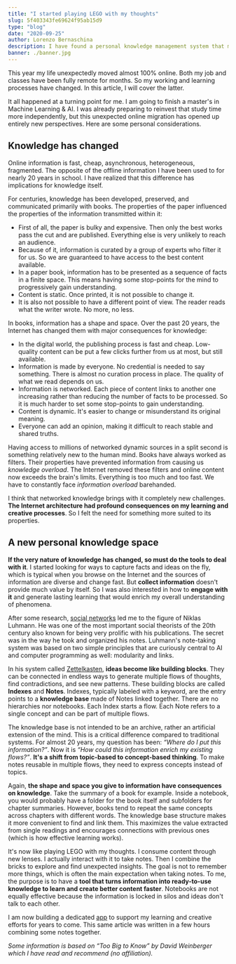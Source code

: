 ```yaml
---
title: "I started playing LEGO with my thoughts"
slug: 5f403343fe69624f95ab15d9
type: "blog"
date: "2020-09-25"
author: Lorenzo Bernaschina
description: I have found a personal knowledge management system that makes me more productive and creative.
banner: ./banner.jpg
---
```

This year my life unexpectedly moved almost 100% online. Both my job and classes have been fully remote for months. So my working and learning processes have changed. In this article, I will cover the latter.

It all happened at a turning point for me. I am going to finish a master's in Machine Learning & AI. I was already preparing to reinvest that study time more independently, but this unexpected online migration has opened up entirely new perspectives. Here are some personal considerations.

## Knowledge has changed
Online information is fast, cheap, asynchronous, heterogeneous, fragmented. The opposite of the offline information I have been used to for nearly 20 years in school. I have realized that this difference has implications for knowledge itself.

For centuries, knowledge has been developed, preserved, and communicated primarily with books. The properties of the paper influenced the properties of the information transmitted within it: 
- First of all, the paper is bulky and expensive. Then only the best works pass the cut and are published. Everything else is very unlikely to reach an audience.
- Because of it, information is curated by a group of experts who filter it for us. So we are guaranteed to have access to the best content available.
- In a paper book, information has to be presented as a sequence of facts in a finite space. This means having some stop-points for the mind to progressively gain understanding.
- Content is static. Once printed, it is not possible to change it. 
- It is also not possible to have a different point of view. The reader reads what the writer wrote. No more, no less.

In books, information has a shape and space. Over the past 20 years, the Internet has changed them with major consequences for knowledge:

- In the digital world, the publishing process is fast and cheap. Low-quality content can be put a few clicks further from us at most, but still available.
- Information is made by everyone. No credential is needed to say something. There is almost no curation process in place. The quality of what we read depends on us.
- Information is networked. Each piece of content links to another one increasing rather than reducing the number of facts to be processed. So it is much harder to set some stop-points to gain understanding.
- Content is dynamic. It's easier to change or misunderstand its original meaning. 
- Everyone can add an opinion, making it difficult to reach stable and shared truths.

Having access to millions of networked dynamic sources in a split second is something relatively new to the human mind. Books have always worked as filters. Their properties have prevented information from causing us *knowledge overload*. The Internet removed these filters and online content now exceeds the brain's limits. Everything is too much and too fast. We have to constantly face *information overload* barehanded. 

I think that networked knowledge brings with it completely new challenges. **The Internet architecture had profound consequences on my learning and creative processes**. So I felt the need for something more suited to its properties.

## A new personal knowledge space
**If the very nature of knowledge has changed, so must do the tools to deal with it**. I started looking for ways to capture facts and ideas on the fly, which is typical when you browse on the Internet and the sources of information are diverse and change fast. But **collect information** doesn't provide much value by itself. So I was also interested in how to **engage with it** and generate lasting learning that would enrich my overall understanding of phenomena.

After some research, [social networks](/article/5f3bfc27fe69624f95ab15d8) led me to the figure of Niklas Luhmann. He was one of the most important social theorists of the 20th century also known for being very prolific with his publications. The secret was in the way he took and organized his notes. Luhmann's note-taking system was based on two simple principles that are curiously central to AI and computer programming as well: modularity and links.

In his system called [Zettelkasten](/article/zettelkasten), **ideas become like building blocks**. They can be connected in endless ways to generate multiple flows of thoughts, find contradictions, and see new patterns. These building blocks are called **Indexes** and **Notes**. Indexes, typically labeled with a keyword, are the entry points to a **knowledge base** made of Notes linked together. There are no hierarchies nor notebooks. Each Index starts a flow. Each Note refers to a single concept and can be part of multiple flows. 

The knowledge base is not intended to be an archive, rather an artificial extension of the mind. This is a critical difference compared to traditional systems. For almost 20 years, my question has been: *“Where do I put this information?”*. Now it is *“How could this information enrich my existing flows?”*. **It's a shift from topic-based to concept-based thinking**. To make notes reusable in multiple flows, they need to express concepts instead of topics. 

Again, **the shape and space you give to information have consequences on knowledge**. Take the summary of a book for example. Inside a notebook, you would probably have a folder for the book itself and subfolders for chapter summaries. However, books tend to repeat the same concepts across chapters with different words. The knowledge base structure makes it more convenient to find and link them. This maximizes the value extracted from single readings and encourages connections with previous ones (which is how effective learning works). 

It's now like playing LEGO with my thoughts. I consume content through new lenses. I actually interact with it to take notes. Then I combine the bricks to explore and find unexpected insights. The goal is not to remember more things, which is often the main expectation when taking notes. To me, the purpose is to have a **tool that turns information into ready-to-use knowledge to learn and create better content faster**. Notebooks are not equally effective because the information is locked in silos and ideas don't talk to each other.

I am now building a dedicated [app](/article/gems) to support my learning and creative efforts for years to come. This same article was written in a few hours combining some notes together.

*Some information is based on “Too Big to Know” by David Weinberger which I have read and recommend (no affiliation).*